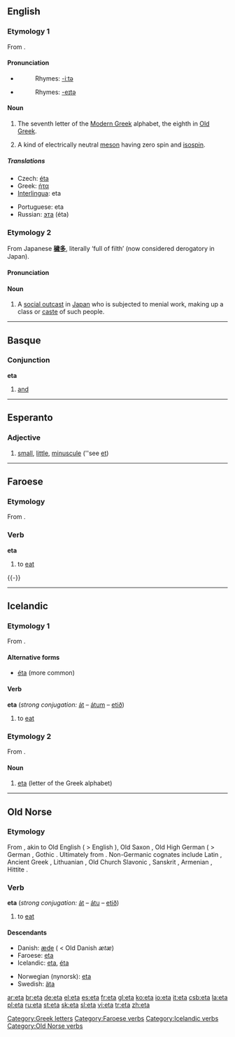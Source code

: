 {{see|ETA|éta|etä-|età}}
{{letter_disp2|zeta|[[image:Greek_uc_eta.png|41px]][[image:Greek_lc_eta.png|28px]] |theta|ήτα|Η|η}}
==English==

===Etymology 1===
From {{etyl|grc}} {{term|ἦτα|tr=êta|sc=polytonic}}.

====Pronunciation====
* {{IPA|/ˈiːtə/}} {{italbrac|mainly Commonwealth}}
*: Rhymes: [[Rhymes:English:-iːtə|-iːtə]]
* {{IPA|/ˈeɪtə/}} {{italbrac|mainly US}}
*: Rhymes: [[Rhymes:English:-eɪtə|-eɪtə]]

====Noun====
{{en-noun}}

# The seventh letter of the [[Modern Greek]] alphabet, the eighth in [[Old Greek]].
# {{particles}} A kind of electrically neutral [[meson]] having zero spin and [[isospin]].

=====Translations=====
{{trans-top|Greek letter}}
* Czech: [[éta]]
* Greek: [[ήτα]] {{n}}
* [[Interlingua]]: eta
{{trans-mid}}
* Portuguese: eta {{m}}
* Russian: [[эта]] (éta) {{f}}
{{trans-bottom}}

===Etymology 2===
From Japanese '''[[穢多]]''', literally ‘full of filth’ (now considered derogatory in Japan).

====Pronunciation====
{{IPA|/ˈeɪtə/}}

====Noun====
{{en-noun|pl2=eta}}

# A [[social outcast]] in [[Japan]] who is subjected to menial work, making up a class or [[caste]] of such people.

[[Category:Greek letters]]

----

==Basque==

===Conjunction===
'''eta'''

# [[and]]

----

==Esperanto==

===Adjective===
{{eo-adj}}

# [[small]], [[little]], [[minuscule]] (''see [[et#Esperanto|et]])

----

==Faroese==
{{fo-conj-72||e|t|á|ó}}
===Etymology===
From {{etyl|non|fo}} {{term|eta|lang=non}}.

===Verb===
'''eta'''

# to [[eat]]

{{-}}

[[Category:Faroese verbs]]

----

==Icelandic==

===Etymology 1===
From {{etyl|non|is}} {{term|eta|lang=non}}.

====Alternative forms====
*[[éta]] (more common)

====Verb====
'''eta''' (''strong conjugation:'' [[át]] – [[átum]] – [[etið]])

# to [[eat]]

[[Category:Icelandic verbs]]

===Etymology 2===
From {{etyl|grc}} {{term|ἦτα|tr=êta|sc=polytonic}}.

====Noun====
{{is-noun|f}}

# [[#English|eta]] (letter of the Greek alphabet)

----

==Old Norse==

===Etymology===
From {{proto|Germanic|etan|lang=non}}, akin to Old English {{term|etan|lang=ang}} ( > English {{term|eat}}), Old Saxon {{term|etan#Old Saxon|etan}}, Old High German {{term|ezzan|lang=goh}} ( > German {{term|essen}}, Gothic {{term|𐌹𐍄𐌰𐌽|tr=itan|sc=Goth}}. Ultimately from {{proto|Indo-European|h₁ed-|lang=non}}. Non-Germanic cognates include Latin {{term|edo|edō|lang=la}}, Ancient Greek {{term|ἔδω|tr=édō|sc=polytonic}}, Lithuanian {{term|ėsti}}, Old Church Slavonic {{term|ясти|tr=jasti}}, Sanskrit {{term|अत्ति|tr=átti|sc=Deva}}, Armenian {{term|ուտել|tr=owtel|sc=Armn}}, Hittite {{term|𒂊𒀉𒈪|tr=e-id-mi|sc=Xsux}}.

===Verb===
'''eta''' (''strong conjugation:'' [[át]] – [[átu]] – [[etið]])

# to [[eat]]

====Descendants====
{{top2}}
*Danish: [[æde]] ( < Old Danish ''ætæ'')
*Faroese: [[#Faroese|eta]]
*Icelandic: [[#Icelandic|eta]], [[éta#Icelandic|éta]]
{{mid2}}
*Norwegian (nynorsk): [[#Norwegian|eta]]
*Swedish: [[äta]]
{{bottom}}

[[Category:Old Norse verbs]]

[[ar:eta]]
[[br:eta]]
[[de:eta]]
[[el:eta]]
[[es:eta]]
[[fr:eta]]
[[gl:eta]]
[[ko:eta]]
[[io:eta]]
[[it:eta]]
[[csb:eta]]
[[la:eta]]
[[pl:eta]]
[[ru:eta]]
[[st:eta]]
[[sk:eta]]
[[sl:eta]]
[[vi:eta]]
[[tr:eta]]
[[zh:eta]]